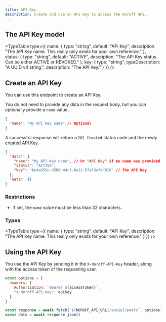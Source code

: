 ```yaml
---
title: API Key
description: Create and use an API Key to access the Noroff API.
---
```



## The API Key model

<TypeTable
  type={{
    name: {
      type: "string",
      default: "API Key",
      description: "The API Key name. This really only exists for your own reference."
    },
    status: {
      type: "string",
      default: "ACTIVE",
      description: "The API Key status. Can be either ACTIVE or REVOKED."
    },
    key: {
      type: "string",
      typeDescription: "A UUID v4 string.",
      description: "The API Key."
    }
  }}
/>

## Create an API Key

<EndpointDetails method="POST" path="/auth/create-api-key" />

You can use this endpoint to create an API Key.

You do not need to provide any data in the request body, but you can optionally provide a `name` value.

```json title="Request"
{
  "name": "My API Key name" // Optional
}
```

A successful response will return a `201 Created` status code and the newly created API Key.

```json title="Request"
{
  "data": {
    "name": "My API Key name", // Or "API Key" if no name was provided
    "status": "ACTIVE",
    "key": "be4ab55c-d5b0-44c3-8a11-67a7dafddd10" // The API Key
  },
  "meta": {}
}
```

### Restrictions

- If set, the `name` value must be less than 32 characters.

### Types

<TypeTable
  type={{
    name: {
      type: "string",
      default: "API Key",
      description: "The API Key name. This really only exists for your own reference."
    }
  }}
/>

## Using the API Key

You use the API Key by sending it in the `X-Noroff-API-Key` header, along with the access token of the requesting user.

```js
const options = {
  headers: {
    Authorization: `Bearer ${accessToken}`,
    "X-Noroff-API-Key": apiKey
  }
}

const response = await fetch(`${NOROFF_API_URL}/social/posts`, options)
const data = await response.json()
```
